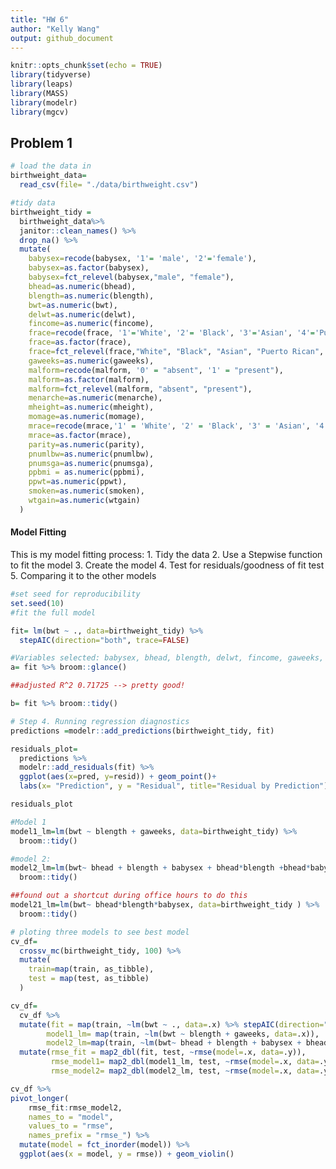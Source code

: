 ```yaml
---
title: "HW 6"
author: "Kelly Wang"
output: github_document
---
```


```r
knitr::opts_chunk$set(echo = TRUE)
library(tidyverse)
library(leaps)
library(MASS)
library(modelr)
library(mgcv)

```

## Problem 1
```r
# load the data in
birthweight_data=
  read_csv(file= "./data/birthweight.csv") 

#tidy data
birthweight_tidy = 
  birthweight_data%>% 
  janitor::clean_names() %>% 
  drop_na() %>% 
  mutate(
    babysex=recode(babysex, '1'= 'male', '2'='female'),
    babysex=as.factor(babysex),
    babysex=fct_relevel(babysex,"male", "female"),
    bhead=as.numeric(bhead),
    blength=as.numeric(blength),
    bwt=as.numeric(bwt),
    delwt=as.numeric(delwt),
    fincome=as.numeric(fincome), 
    frace=recode(frace, '1'='White', '2'= 'Black', '3'='Asian', '4'='Puerto Rican', '8'='Other', '9'='Unknown'),
    frace=as.factor(frace),
    frace=fct_relevel(frace,"White", "Black", "Asian", "Puerto Rican", "Other", "unknown"),
    gaweeks=as.numeric(gaweeks),
    malform=recode(malform, '0' = "absent", '1' = "present"),
    malform=as.factor(malform),
    malform=fct_relevel(malform, "absent", "present"),
    menarche=as.numeric(menarche),
    mheight=as.numeric(mheight),
    momage=as.numeric(momage),
    mrace=recode(mrace,'1' = 'White', '2' = 'Black', '3' = 'Asian', '4' = 'Puerto Rican', ' 8' = 'Other'),
    mrace=as.factor(mrace),
    parity=as.numeric(parity), 
    pnumlbw=as.numeric(pnumlbw),
    pnumsga=as.numeric(pnumsga),
    ppbmi = as.numeric(ppbmi),
    ppwt=as.numeric(ppwt),
    smoken=as.numeric(smoken),
    wtgain=as.numeric(wtgain)
  )
```

#### Model Fitting
This is my model fitting process: 
1. Tidy the data
2. Use a Stepwise function to fit the model
3. Create the model 
4. Test for residuals/goodness of fit test
5. Comparing it to the other models 
```r
#set seed for reproducibility
set.seed(10)
#fit the full model

fit= lm(bwt ~ ., data=birthweight_tidy) %>% 
  stepAIC(direction="both", trace=FALSE)

#Variables selected: babysex, bhead, blength, delwt, fincome, gaweeks, mheight, mrace, parity, ppwt, smoken
a= fit %>% broom::glance()

##adjusted R^2 0.71725 --> pretty good!

b= fit %>% broom::tidy()

# Step 4. Running regression diagnostics
predictions =modelr::add_predictions(birthweight_tidy, fit)

residuals_plot=
  predictions %>% 
  modelr::add_residuals(fit) %>% 
  ggplot(aes(x=pred, y=resid)) + geom_point()+
  labs(x= "Prediction", y = "Residual", title="Residual by Prediction")

residuals_plot
```
```r
#Model 1
model1_lm=lm(bwt ~ blength + gaweeks, data=birthweight_tidy) %>% 
  broom::tidy()

#model 2:
model2_lm=lm(bwt~ bhead + blength + babysex + bhead*blength +bhead*babysex + blength*babysex + blength*babysex*bhead, data=birthweight_tidy ) %>% 
  broom::tidy()

##found out a shortcut during office hours to do this
model21_lm=lm(bwt~ bhead*blength*babysex, data=birthweight_tidy ) %>% 
  broom::tidy()

# ploting three models to see best model
cv_df=
  crossv_mc(birthweight_tidy, 100) %>% 
  mutate(
    train=map(train, as_tibble),
    test = map(test, as_tibble)
  )

cv_df=
  cv_df %>% 
  mutate(fit = map(train, ~lm(bwt ~ ., data=.x) %>% stepAIC(direction="both", trace=FALSE)),
        model1_lm= map(train, ~lm(bwt ~ blength + gaweeks, data=.x)),
        model2_lm=map(train, ~lm(bwt~ bhead + blength + babysex + bhead*blength +bhead*babysex + blength*babysex + blength*babysex*bhead, data=.x))) %>% 
  mutate(rmse_fit = map2_dbl(fit, test, ~rmse(model=.x, data=.y)),
         rmse_model1= map2_dbl(model1_lm, test, ~rmse(model=.x, data=.y)),
         rmse_model2= map2_dbl(model2_lm, test, ~rmse(model=.x, data=.y)))
```


```r
cv_df %>% 
pivot_longer(
    rmse_fit:rmse_model2,
    names_to = "model", 
    values_to = "rmse",
    names_prefix = "rmse_") %>% 
  mutate(model = fct_inorder(model)) %>% 
  ggplot(aes(x = model, y = rmse)) + geom_violin()
```

